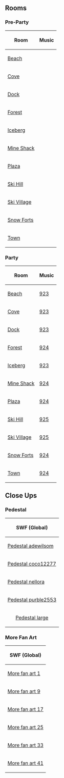 

==Rooms==
===Pre-Party===
<center>
{|class="wikitable" border="1"
!Room
!Music
|-
|[[Media:RoomsBeach-FestivalofSnow2015Pre.swf|Beach]]||{{n/a}}
|-
|[[Media:RoomsCove-FestivalofSnow2015Pre.swf|Cove]]||{{n/a}}
|-
|[[Media:RoomsDock-FestivalofSnow2015Pre.swf|Dock]]||{{n/a}}
|-
|[[Media:RoomsForest-FestivalofSnow2015Pre.swf|Forest]]||{{n/a}}
|-
|[[Media:RoomsBerg-FestivalofSnow2015Pre.swf|Iceberg]]||{{n/a}}
|-
|[[Media:RoomsShack-FestivalofSnow2015Pre.swf|Mine Shack]]||{{n/a}}
|-
|[[Media:RoomsPlaza-FestivalofSnow2015Pre.swf|Plaza]]||{{n/a}}
|-
|[[Media:RoomsMtn-FestivalofSnow2015Pre.swf|Ski Hill]]||{{n/a}}
|-
|[[Media:RoomsVillage-FestivalofSnow2015Pre.swf|Ski Village]]||{{n/a}}
|-
|[[Media:RoomsForts-FestivalofSnow2015Pre.swf|Snow Forts]]||{{n/a}}
|-
|[[Media:RoomsTown-FestivalofSnow2015Pre.swf|Town]]||{{n/a}}
|}
</center>

===Party===
<center>
{|class="wikitable" border="1"
!Room
!Music
|-
|[[Media:RoomsBeach-FestivalofSnow2015.swf|Beach]]||[[Media:Music923.swf|923]]
|-
|[[Media:RoomsCove-FestivalofSnow2015.swf|Cove]]||[[Media:Music923.swf|923]]
|-
|[[Media:RoomsDock-FestivalofSnow2015.swf|Dock]]||[[Media:Music923.swf|923]]
|-
|[[Media:RoomsForest-FestivalofSnow2015.swf|Forest]]||[[Media:Music924.swf|924]]
|-
|[[Media:RoomsBerg-FestivalofSnow2015.swf|Iceberg]]||[[Media:Music923.swf|923]]
|-
|[[Media:RoomsShack-FestivalofSnow2015.swf|Mine Shack]]||[[Media:Music924.swf|924]]
|-
|[[Media:RoomsPlaza-FestivalofSnow2015.swf|Plaza]]||[[Media:Music924.swf|924]]
|-
|[[Media:RoomsMtn-FestivalofSnow2015.swf|Ski Hill]]||[[Media:Music925.swf|925]]
|-
|[[Media:RoomsVillage-FestivalofSnow2015.swf|Ski Village]]||[[Media:Music925.swf|925]]
|-
|[[Media:RoomsForts-FestivalofSnow2015.swf|Snow Forts]]||[[Media:Music924.swf|924]]
|-
|[[Media:RoomsTown-FestivalofSnow2015.swf|Town]]||[[Media:Music924.swf|924]]
|}
</center>

==Close Ups==
===Pedestal===
<center>
{|class="wikitable" border="1"
!colspan="7"|SWF (Global)
|-
|[[Media:Close upsPedestal adewilsom-FestivalofSnow2015.swf|Pedestal adewilsom]]||[[Media:Close upsPedestal alexisfrio-FestivalofSnow2015.swf|Pedestal alexisfrio]]||[[Media:Close upsPedestal barby015-FestivalofSnow2015.swf|Pedestal barby015]]||[[Media:Close upsPedestal bridgey27-FestivalofSnow2015.swf|Pedestal bridgey27]]||[[Media:Close upsPedestal bristevo-FestivalofSnow2015.swf|Pedestal bristevo]]||[[Media:Close upsPedestal bubblz126-FestivalofSnow2015.swf|Pedestal bubblz126]]||[[Media:Close upsPedestal chilly0ne-FestivalofSnow2015.swf|Pedestal chilly0ne]]
|-
|[[Media:Close upsPedestal coco12277-FestivalofSnow2015.swf|Pedestal coco12277]]||[[Media:Close upsPedestal concordio100-FestivalofSnow2015.swf|Pedestal concordio100]]||[[Media:Close upsPedestal didipengy-FestivalofSnow2015.swf|Pedestal didipengy]]||[[Media:Close upsPedestal floresita248-FestivalofSnow2015.swf|Pedestal floresita248]]||[[Media:Close upsPedestal janeti86704-FestivalofSnow2015.swf|Pedestal janeti86704]]||[[Media:Close upsPedestal lili3390-FestivalofSnow2015.swf|Pedestal lili3390]]||[[Media:Close upsPedestal mepauset-FestivalofSnow2015.swf|Pedestal mepauset]]
|-
|[[Media:Close upsPedestal nellora-FestivalofSnow2015.swf|Pedestal nellora]]||[[Media:Close upsPedestal onelia1234-FestivalofSnow2015.swf|Pedestal onelia1234]]||[[Media:Close upsPedestal opal2004-FestivalofSnow2015.swf|Pedestal opal2004]]||[[Media:Close upsPedestal oscar4570-FestivalofSnow2015.swf|Pedestal oscar4570]]||[[Media:Close upsPedestal patraquim1-FestivalofSnow2015.swf|Pedestal patraquim1]]||[[Media:Close upsPedestal penny2415-FestivalofSnow2015.swf|Pedestal penny2415]]||[[Media:Close upsPedestal pinguinchen-FestivalofSnow2015.swf|Pedestal pinguinchen]]
|-
|[[Media:Close upsPedestal purble2553-FestivalofSnow2015.swf|Pedestal purble2553]]||[[Media:Close upsPedestal rightangle-FestivalofSnow2015.swf|Pedestal rightangle]]||[[Media:Close upsPedestal sahifira-FestivalofSnow2015.swf|Pedestal sahifira]]||[[Media:Close upsPedestal shivie-FestivalofSnow2015.swf|Pedestal shivie]]||[[Media:Close upsPedestal toon161-FestivalofSnow2015.swf|Pedestal toon161]]||[[Media:Close upsPedestal tsveten1-FestivalofSnow2015.swf|Pedestal tsveten1]]||[[Media:Close upsPedestal waddles5626-FestivalofSnow2015.swf|Pedestal waddles5626]]
|-
|colspan="7" align="center"|[[Media:Close upsPedestal largePedestal large-FestivalofSnow2015.swf|Pedestal large]]
|}
</center>

===More Fan Art===
<center>
{|class="wikitable" border="1"
!colspan="8"|SWF (Global)
|-
|[[Media:Close upsMoreFanArt 1-FestivalofSnow2015.swf|More fan art 1]]||[[Media:Close upsMoreFanArt 2-FestivalofSnow2015.swf|More fan art 2]]||[[Media:Close upsMoreFanArt 3-FestivalofSnow2015.swf|More fan art 3]]||[[Media:Close upsMoreFanArt 4-FestivalofSnow2015.swf|More fan art 4]]||[[Media:Close upsMoreFanArt 5-FestivalofSnow2015.swf|More fan art 5]]||[[Media:Close upsMoreFanArt 6-FestivalofSnow2015.swf|More fan art 6]]||[[Media:Close upsMoreFanArt 7-FestivalofSnow2015.swf|More fan art 7]]||[[Media:Close upsMoreFanArt 8-FestivalofSnow2015.swf|More fan art 8]]
|-
|[[Media:Close upsMoreFanArt 9-FestivalofSnow2015.swf|More fan art 9]]||[[Media:Close upsMoreFanArt 10-FestivalofSnow2015.swf|More fan art 10]]||[[Media:Close upsMoreFanArt 11-FestivalofSnow2015.swf|More fan art 11]]||[[Media:Close upsMoreFanArt 12-FestivalofSnow2015.swf|More fan art 12]]||[[Media:Close upsMoreFanArt 13-FestivalofSnow2015.swf|More fan art 13]]||[[Media:Close upsMoreFanArt 14-FestivalofSnow2015.swf|More fan art 14]]||[[Media:Close upsMoreFanArt 15-FestivalofSnow2015.swf|More fan art 15]]||[[Media:Close upsMoreFanArt 16-FestivalofSnow2015.swf|More fan art 16]]
|-
|[[Media:Close upsMoreFanArt 17-FestivalofSnow2015.swf|More fan art 17]]||[[Media:Close upsMoreFanArt 18-FestivalofSnow2015.swf|More fan art 18]]||[[Media:Close upsMoreFanArt 19-FestivalofSnow2015.swf|More fan art 19]]||[[Media:Close upsMoreFanArt 20-FestivalofSnow2015.swf|More fan art 20]]||[[Media:Close upsMoreFanArt 21-FestivalofSnow2015.swf|More fan art 21]]||[[Media:Close upsMoreFanArt 22-FestivalofSnow2015.swf|More fan art 22]]||[[Media:Close upsMoreFanArt 23-FestivalofSnow2015.swf|More fan art 23]]||[[Media:Close upsMoreFanArt 24-FestivalofSnow2015.swf|More fan art 24]]
|-
|[[Media:Close upsMoreFanArt 25-FestivalofSnow2015.swf|More fan art 25]]||[[Media:Close upsMoreFanArt 26-FestivalofSnow2015.swf|More fan art 26]]||[[Media:Close upsMoreFanArt 27-FestivalofSnow2015.swf|More fan art 27]]||[[Media:Close upsMoreFanArt 28-FestivalofSnow2015.swf|More fan art 28]]||[[Media:Close upsMoreFanArt 29-FestivalofSnow2015.swf|More fan art 29]]||[[Media:Close upsMoreFanArt 30-FestivalofSnow2015.swf|More fan art 30]]||[[Media:Close upsMoreFanArt 31-FestivalofSnow2015.swf|More fan art 31]]||[[Media:Close upsMoreFanArt 32-FestivalofSnow2015.swf|More fan art 32]]
|-
|[[Media:Close upsMoreFanArt 33-FestivalofSnow2015.swf|More fan art 33]]||[[Media:Close upsMoreFanArt 34-FestivalofSnow2015.swf|More fan art 34]]||[[Media:Close upsMoreFanArt 35-FestivalofSnow2015.swf|More fan art 35]]||[[Media:Close upsMoreFanArt 36-FestivalofSnow2015.swf|More fan art 36]]||[[Media:Close upsMoreFanArt 37-FestivalofSnow2015.swf|More fan art 37]]||[[Media:Close upsMoreFanArt 38-FestivalofSnow2015.swf|More fan art 38]]||[[Media:Close upsMoreFanArt 39-FestivalofSnow2015.swf|More fan art 39]]||[[Media:Close upsMoreFanArt 40-FestivalofSnow2015.swf|More fan art 40]]
|-
|[[Media:Close upsMoreFanArt 41-FestivalofSnow2015.swf|More fan art 41]]||[[Media:Close upsMoreFanArt 42-FestivalofSnow2015.swf|More fan art 42]]||[[Media:Close upsMoreFanArt 43-FestivalofSnow2015.swf|More fan art 43]]||[[Media:Close upsMoreFanArt 44-FestivalofSnow2015.swf|More fan art 44]]||[[Media:Close upsMoreFanArt 45-FestivalofSnow2015.swf|More fan art 45]]||[[Media:Close upsMoreFanArt 46-FestivalofSnow2015.swf|More fan art 46]]||[[Media:Close upsMoreFanArt 47-FestivalofSnow2015.swf|More fan art 47]]||[[Media:Close upsMoreFanArt 48-FestivalofSnow2015.swf|More fan art 48]]
|}
</center>

{{Parties}}

